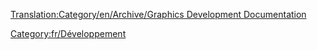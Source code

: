 [[Translation:Category/en/Archive/Graphics Development Documentation]]



[[Category:fr/Développement]]
